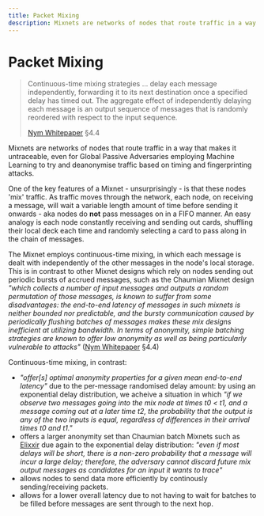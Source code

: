 ```yaml
---
title: Packet Mixing
description: Mixnets are networks of nodes that route traffic in a way that makes it untraceable
---
```


# Packet Mixing

> Continuous-time mixing strategies ... delay each message independently, forwarding it to its next destination once a specified delay has timed out. The aggregate effect of independently delaying each message is an output sequence of messages that is randomly reordered with respect to the input sequence.
>
> [Nym Whitepaper](https://nym.com/nym-whitepaper.pdf) §4.4

Mixnets are networks of nodes that route traffic in a way that makes it untraceable, even for Global Passive Adversaries employing Machine Learning to try and deanonymise traffic based on timing and fingerprinting attacks.

One of the key features of a Mixnet - unsurprisingly - is that these nodes 'mix' traffic. As traffic moves through the network, each node, on receiving a message, will wait a variable length amount of time before sending it onwards - aka nodes do **not** pass messages on in a FIFO manner. An easy analogy is each node constantly receiving and sending out cards, shuffling their local deck each time and randomly selecting a card to pass along in the chain of messages.

The Mixnet employs continuous-time mixing, in which each message is dealt with independently of the other messages in the node's local storage. This is in contrast to other Mixnet designs which rely on nodes sending out periodic bursts of accrued messages, such as the Chaumian Mixnet design _"which collects a number of input messages and outputs a random permutation of those messages, is known to suffer from some disadvantages: the end-to-end latency of messages in such mixnets is neither bounded nor predictable, and the bursty communication caused by periodically flushing batches of messages makes these mix designs inefficient at utilizing bandwidth. In terms of anonymity, simple batching strategies are known to offer low anonymity as well as being particularly vulnerable to attacks"_ ([Nym Whitepaper](https://nym.com/nym-whitepaper.pdf) §4.4)

Continuous-time mixing, in contrast:
- _"offer[s] optimal anonymity properties for a given mean end-to-end latency"_ due to the per-message randomised delay amount: by using an exponential delay distribution, we acheive a situation in which _"if we observe two messages going into the mix node at times t0 < t1, and a message coming out at a later time t2, the probability that the output is any of the two inputs is equal, regardless of
differences in their arrival times t0 and t1."_
- offers a larger anonymity set than Chaumian batch Mixnets such as [Elixxir](https://learn.xx.network/) due again to the exponential delay distribution: _"even if most delays will be short, there is a non-zero probability that a message will incur a large delay; therefore, the adversary cannot discard future mix output messages as candidates for an input it wants to trace"_
- allows nodes to send data more efficiently by continously sending/receiving packets.
- allows for a lower overall latency due to not having to wait for batches to be filled before messages are sent through to the next hop.
